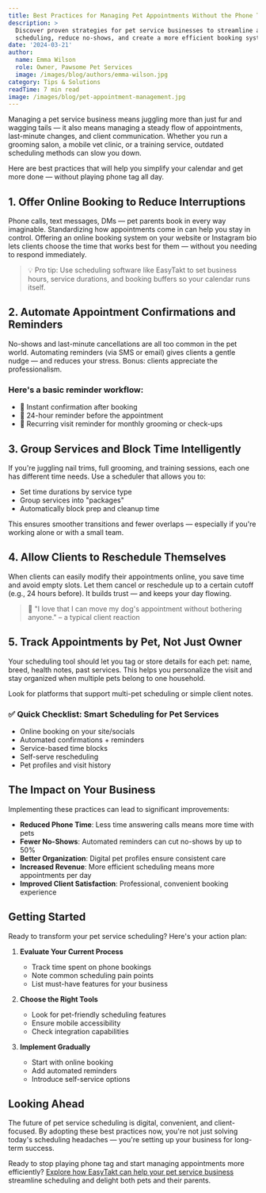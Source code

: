 ```yaml
---
title: Best Practices for Managing Pet Appointments Without the Phone Tag
description: >
  Discover proven strategies for pet service businesses to streamline appointment
  scheduling, reduce no-shows, and create a more efficient booking system.
date: '2024-03-21'
author:
  name: Emma Wilson
  role: Owner, Pawsome Pet Services
  image: /images/blog/authors/emma-wilson.jpg
category: Tips & Solutions
readTime: 7 min read
image: /images/blog/pet-appointment-management.jpg
---
```


Managing a pet service business means juggling more than just fur and wagging tails — it also means managing a steady flow of appointments, last-minute changes, and client communication. Whether you run a grooming salon, a mobile vet clinic, or a training service, outdated scheduling methods can slow you down.

Here are best practices that will help you simplify your calendar and get more done — without playing phone tag all day.

## 1. Offer Online Booking to Reduce Interruptions

Phone calls, text messages, DMs — pet parents book in every way imaginable. Standardizing how appointments come in can help you stay in control. Offering an online booking system on your website or Instagram bio lets clients choose the time that works best for them — without you needing to respond immediately.

> 💡 Pro tip: Use scheduling software like EasyTakt to set business hours, service durations, and booking buffers so your calendar runs itself.

## 2. Automate Appointment Confirmations and Reminders

No-shows and last-minute cancellations are all too common in the pet world. Automating reminders (via SMS or email) gives clients a gentle nudge — and reduces your stress. Bonus: clients appreciate the professionalism.

### Here's a basic reminder workflow:

- 📩 Instant confirmation after booking
- 📅 24-hour reminder before the appointment
- 🔁 Recurring visit reminder for monthly grooming or check-ups

## 3. Group Services and Block Time Intelligently

If you're juggling nail trims, full grooming, and training sessions, each one has different time needs. Use a scheduler that allows you to:

- Set time durations by service type
- Group services into "packages"
- Automatically block prep and cleanup time

This ensures smoother transitions and fewer overlaps — especially if you're working alone or with a small team.

## 4. Allow Clients to Reschedule Themselves

When clients can easily modify their appointments online, you save time and avoid empty slots. Let them cancel or reschedule up to a certain cutoff (e.g., 24 hours before). It builds trust — and keeps your day flowing.

> 🐶 "I love that I can move my dog's appointment without bothering anyone." – a typical client reaction

## 5. Track Appointments by Pet, Not Just Owner

Your scheduling tool should let you tag or store details for each pet: name, breed, health notes, past services. This helps you personalize the visit and stay organized when multiple pets belong to one household.

Look for platforms that support multi-pet scheduling or simple client notes.

### ✅ Quick Checklist: Smart Scheduling for Pet Services

- Online booking on your site/socials
- Automated confirmations + reminders
- Service-based time blocks
- Self-serve rescheduling
- Pet profiles and visit history

## The Impact on Your Business

Implementing these practices can lead to significant improvements:

- **Reduced Phone Time**: Less time answering calls means more time with pets
- **Fewer No-Shows**: Automated reminders can cut no-shows by up to 50%
- **Better Organization**: Digital pet profiles ensure consistent care
- **Increased Revenue**: More efficient scheduling means more appointments per day
- **Improved Client Satisfaction**: Professional, convenient booking experience

## Getting Started

Ready to transform your pet service scheduling? Here's your action plan:

1. **Evaluate Your Current Process**
   - Track time spent on phone bookings
   - Note common scheduling pain points
   - List must-have features for your business

2. **Choose the Right Tools**
   - Look for pet-friendly scheduling features
   - Ensure mobile accessibility
   - Check integration capabilities

3. **Implement Gradually**
   - Start with online booking
   - Add automated reminders
   - Introduce self-service options

## Looking Ahead

The future of pet service scheduling is digital, convenient, and client-focused. By adopting these best practices now, you're not just solving today's scheduling headaches — you're setting up your business for long-term success.

Ready to stop playing phone tag and start managing appointments more efficiently? [Explore how EasyTakt can help your pet service business](/) streamline scheduling and delight both pets and their parents. 
